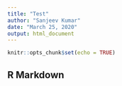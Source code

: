 ```yaml
---
title: "Test"
author: "Sanjeev Kumar"
date: "March 25, 2020"
output: html_document
---
```


```r
knitr::opts_chunk$set(echo = TRUE)
```

## R Markdown

